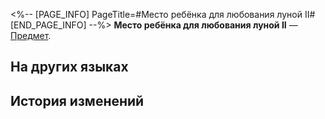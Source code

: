 <%-- [PAGE_INFO]
PageTitle=#Место ребёнка для любования луной II#
[END_PAGE_INFO] --%>
{{Предмет Инфобокс
|id          = 252467
|Изображение = Предмет Место ребёнка для любования луной II.png
|Тип         = 
|Инвентарь   = 
|Редкость    = 5
|Эффект      = 
|Описание    = Соберите набор карточек воспоминаний, чтобы получить усиление.
}}
{{Описание|Ваши воспоминания об Освоении могут стать источником вдохновения для игры.}}
'''Место ребёнка для любования луной II''' — [[Предмет]].

==На других языках==
{{На других языках
|en   = A Child's Moongazing Spot (II)
|zhs  = 稚子的赏月地-Ⅱ
|zht  = 稚子的賞月地-Ⅱ
|ja   = 稚児の月見スポット-II
|ko   = 어린아이의 달맞이 장소-Ⅱ
|es   = Rincón de un niño para observar la luna&nbsp;II
|fr   = Point d'observation de la lune de l'enfant (II)
|ru   = Место ребёнка для любования луной II
|th   = จุดชมจันทร์ของหนูน้อย II
|vi   = Nơi Ngắm Trăng Trẻ Thơ-II
|de   = Ort zur Mondbeobachtung eines Kindes (II)
|id   = Tempat Anak-Anak Menatap Bulan II
|pt   = Ponto de Observação da Lua de uma Criança (II)
}}

==История изменений==
{{История изменений|3.5}}